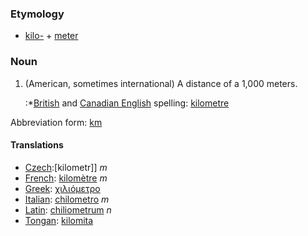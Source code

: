 ===Etymology===
*[[kilo-]] + [[meter]]

===Noun===

#(American, sometimes international) A distance of a 1,000 meters.
#:*[[British English|British]] and [[Canadian English]] spelling: [[kilometre]]

Abbreviation form: [[km]]

====Translations====
*[[Czech]]:[kilometr]] ''m''
*[[French]]: [[kilomètre]] ''m''
*[[Greek]]: [[χιλιόμετρο]]
*[[Italian]]: [[chilometro]] ''m''
*[[Latin]]: [[chiliometrum]] ''n''
*[[Tongan]]: [[kilomita]]